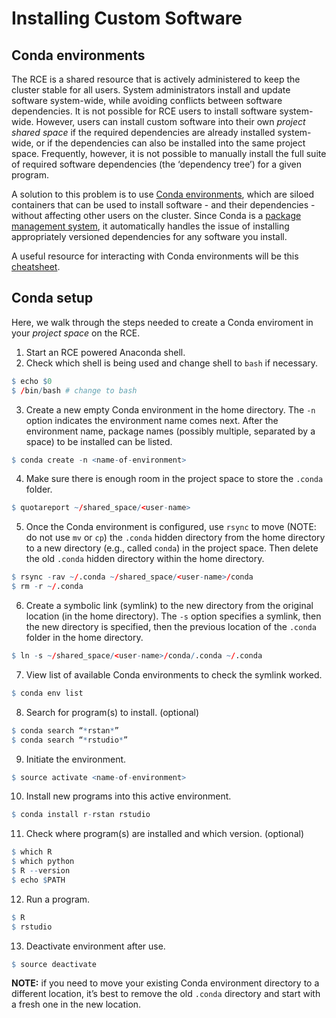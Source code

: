 # Installing Custom Software

## Conda environments

The RCE is a shared resource that is actively administered to keep the cluster stable for all users. System administrators install and update software system-wide, while avoiding conflicts between software dependencies. It is not possible for RCE users to install software system-wide. However, users can install custom software into their own *project shared space* if the required dependencies are already installed system-wide, or if the dependencies can also be installed into the same project space. Frequently, however, it is not possible to manually install the full suite of required software dependencies (the 'dependency tree') for a given program.

A solution to this problem is to use [Conda environments](https://docs.conda.io/projects/conda/en/latest/user-guide/concepts/environments.html), which are siloed containers that can be used to install software - and their dependencies - without affecting other users on the cluster. Since Conda is a [package management system](https://en.wikipedia.org/wiki/Package_manager), it automatically handles the issue of installing appropriately versioned dependencies for any software you install.

A useful resource for interacting with Conda environments will be this [cheatsheet](https://docs.conda.io/projects/conda/en/4.6.0/_downloads/52a95608c49671267e40c689e0bc00ca/conda-cheatsheet.pdf).


## Conda setup

Here, we walk through the steps needed to create a Conda enviroment in your *project space* on the RCE.

1. Start an RCE powered Anaconda shell.
2. Check which shell is being used and change shell to `bash` if necessary.

```r
$ echo $0
$ /bin/bash # change to bash
```
3. Create a new empty Conda environment in the home directory. The `-n` option indicates the environment name comes next. After the environment name, package names (possibly multiple, separated by a space) to be installed can be listed.

```r
$ conda create -n <name-of-environment>
```

4. Make sure there is enough room in the project space to store the `.conda` folder.

```r
$ quotareport ~/shared_space/<user-name>
```

5. Once the Conda environment is configured, use `rsync` to move (NOTE: do not use `mv` or `cp`) the `.conda` hidden directory from the home directory to a new directory (e.g., called `conda`) in the project space. Then delete the old `.conda` hidden directory within the home directory.

```r
$ rsync -rav ~/.conda ~/shared_space/<user-name>/conda
$ rm -r ~/.conda
```

6. Create a symbolic link (symlink) to the new directory from the original location (in the home directory). The `-s` option specifies a symlink, then the new directory is specified, then the previous location of the `.conda` folder in the home directory.

```r
$ ln -s ~/shared_space/<user-name>/conda/.conda ~/.conda
```

7. View list of available Conda environments to check the symlink worked.

```r
$ conda env list
```

8. Search for program(s) to install. (optional)

```r
$ conda search “*rstan*”
$ conda search “*rstudio*”
```

9. Initiate the environment.

```r
$ source activate <name-of-environment>
```

10. Install new programs into this active environment.

```r
$ conda install r-rstan rstudio
```

11. Check where program(s) are installed and which version. (optional)

```r
$ which R
$ which python
$ R --version
$ echo $PATH
```

12. Run a program.

```r
$ R
$ rstudio
```

13. Deactivate environment after use.

```r
$ source deactivate
```


**NOTE:** if you need to move your existing Conda environment directory to a different location, it's best to remove the old `.conda` directory and start with a fresh one in the new location.
